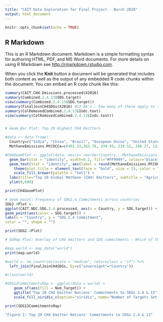 ```yaml
---
title: "CAIT Data Exploration for Final Project - Burch 2020"
output: html_document
---
```


```r
knitr::opts_chunk$set(echo = TRUE)
```

## R Markdown

This is an R Markdown document. Markdown is a simple formatting syntax for authoring HTML, PDF, and MS Word documents. For more details on using R Markdown see <http://rmarkdown.rstudio.com>.

When you click the **Knit** button a document will be generated that includes both content as well as the output of any embedded R code chunks within the document. You can embed an R code chunk like this:

```r
summary(CAIT.CH4.Emissions.processed$X2016)
summary(Combined.2.4.13$SDG.target)
view(summary(Combined.2.4.13$SDG.target))
summary(FinalJoinCH4SDGs$X2016) #12 NA's - how many of these apply to the top 20 emitter nations??
summary(ColRemovedCombined.2.4.13$Indc.text)
view(summary(ColRemovedCombined.2.4.13$Indc.text))


# Geom_Bar Plot: Top 20 Highest CH4 Emitters

#data <- data.frame(
  Country=c("India", "China", "Brazil", "European Union", "United States", "Pakistan", "Indonesia", "Argentina", "Australia","Ethiopia", "Myanmar", "Mexico", "Bangladesh", "Russia", "Nigeria", "Vietnam", "Philippines", "Thailand", "Sudan", "Chad", "France") ,  
  MethaneEmissions.MtCOCCe=c(491.33,363.78, 339.93, 219.52, 198.27, 122.7, 109.8, 83.87, 69.09, 67.32, 59.97, 58.56, 58.37, 52.52, 51.59, 50.22, 48.53, 47.1, 44.85, 43.1, 43))

#CH4GeomPlot <- ggplot(data, aes(x= reorder(Country, -MethaneEmissions.MtCOCCe), y=MethaneEmissions.MtCOCCe)) +
  geom_bar(stat = "identity", width=0.2, fill="#FF9999", colour="black") + 
  geom_text(stat = "identity", aes(label = round(MethaneEmissions.MtCOCCe, 0)), vjust=-1) +
    theme(plot.title = element_text(face = "bold", size = 15, color = "deepskyblue4", hjust = 0.5), plot.subtitle = element_text(face = "italic", size = 13, hjust = 0.5), plot.caption = element_text(size = 11, hjust = 0.5, color = "deepskyblue4"), axis.text.x = element_text(size=12, angle=45, hjust=1, vjust=1),  axis.title.x = element_text(face = "italic", size=13), axis.title.y = element_text(face = "italic", size=13)) +
    scale_fill_brewer(palette = "Set1") +
  labs(title="Top 20 Global Methane (CH4) Emitters", subtitle = "Agricultural Sector, By Country (2016)", x="Country",y="CH4 Emissions (MtCO2e)", caption = "Figure I: Highest levels of agriculturally-derived methane emissions across the world.") +
  ylim(0,600)

print(CH4GeomPlot)

# Geom point: Frequency of SDG2.4 Commitments across countries
SDG2.4Plot <-
ggplot(CAIT.NDC.SDG.2.4.processed, aes(x = Country, y = SDG.target)) +
geom_point(aes(color = SDG.target)) +
labs(x = "Country", y = "SDG 2.4 Commitment",
color = "", shape = "")

print(SDG2.4Plot)

# GGMap Plot: Overlay of CH4 emitters and SDG commitments - Which of the top 20 countries have made SDG commitments around CH4 reduction for the agricultural sector?

#map.world <- map_data("world")
print(map.world)

#world <- ne_countries(scale = "medium", returnclass = "sf") %>%
  left_join(FinalJoinCH4SDGs, by=c("sovereignt"="Country"))

#class(world)

#SDG13CommitmentsMap <- ggplot(data = world) +
    geom_sf(aes(fill = Num_Target)) +
    ggtitle("Top 20 CH4 Emitter Nations' Commitments to SDGs 2.4 & 13")  +
    scale_fill_viridis_c(option="viridis", name="Number of Targets Set for SDG 2.4 & 13")

print(SDG13CommitmentsMap)

"Figure I: Top 20 CH4 Emitter Nations' Commitments to SDGs 2.4 & 13"
```
